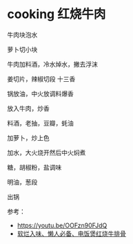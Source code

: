 # cooking 红烧牛肉

牛肉块泡水

萝卜切小块

牛肉加料酒，冷水焯水，撇去浮沫

姜切片，辣椒切段
十三香

锅放油，中火放调料爆香

放入牛肉，炒香

料酒，老抽，豆瓣，蚝油

加萝卜，炒上色

加水，大火烧开然后中火焖煮

糖，胡椒粉，盐调味

明油，葱段

出锅

参考：

- https://youtu.be/OOFzn90FJdQ
- [软烂入味、懒人必备、电饭煲红烧牛排骨](https://youtu.be/TRgH4aB7ddU)

